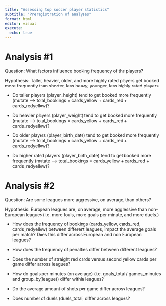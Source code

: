 ```yaml
---
title: "Assessing top soccer player statistics"
subtitle: "Preregistration of analyses"
format: html
editor: visual
execute:
  echo: true
---
```


# Analysis #1

Question: What factors influence booking frequency of the players?

Hypothesis: Taller, heavier, older, and more highly rated players get booked more frequently than shorter, less heavy, younger, less highly rated players.

-   Do taller players (player_height) tend to get booked more frequently (mutate --\> total_bookings = cards_yellow + cards_red + cards_redyellow)?

-   Do heavier players (player_weight) tend to get booked more frequently (mutate --\> total_bookings = cards_yellow + cards_red + cards_redyellow)?

-   Do older players (player_birth_date) tend to get booked more frequently (mutate --\> total_bookings = cards_yellow + cards_red + cards_redyellow)?

-   Do higher rated players (player_birth_date) tend to get booked more frequently (mutate --\> total_bookings = cards_yellow + cards_red + cards_redyellow)?

# Analysis #2

Question: Are some leagues more aggressive, on average, than others?

Hypothesis: European leagues are, on average, more aggressive than non-European leagues (i.e. more fouls, more goals per minute, and more duels.)

-   How does the frequency of bookings (cards_yellow, cards_red, cards_redyellow) between different leagues, impact the average goals per match? Does this differ across European and non European leagues?

-   How does the frequency of penalties differ between different leagues?

-   Does the number of straight red cards versus second yellow cards per game differ across leagues?

-   How do goals per minutes (on average) (i.e. goals_total / games_minutes and group_by(league)) differ within leagues?

-   Do the average amount of shots per game differ across leagues?

-   Does number of duels (duels_total) differ across leagues?
